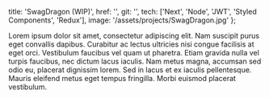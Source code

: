   title: 'SwagDragon (WIP)',
  href: '',
  git: '',
  tech: ['Next', 'Node', 'JWT', 'Styled Components', 'Redux'],
  image: '/assets/projects/SwagDragon.jpg'
};

Lorem ipsum dolor sit amet, consectetur adipiscing elit. Nam suscipit purus eget convallis dapibus. Curabitur ac lectus ultricies nisi congue facilisis at eget orci. Vestibulum faucibus vel quam ut pharetra. Etiam gravida nulla vel turpis faucibus, nec dictum lacus iaculis. Nam metus magna, accumsan sed odio eu, placerat dignissim lorem. Sed in lacus et ex iaculis pellentesque. Mauris eleifend metus eget tempus fringilla. Morbi euismod placerat vestibulum.
